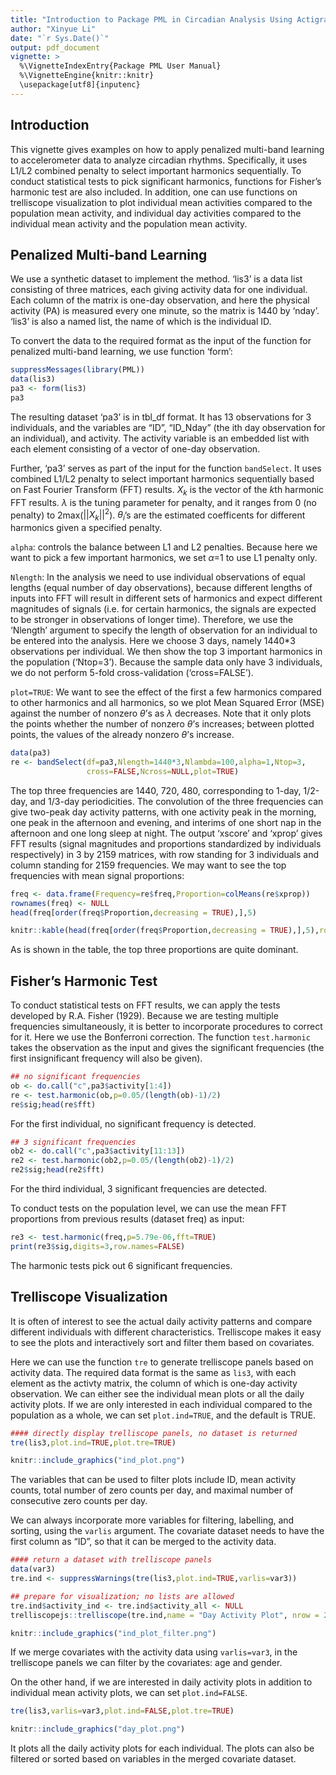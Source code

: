 ```yaml
---
title: "Introduction to Package PML in Circadian Analysis Using Actigraphy"
author: "Xinyue Li"
date: "`r Sys.Date()`"
output: pdf_document
vignette: >
  %\VignetteIndexEntry{Package PML User Manual}
  %\VignetteEngine{knitr::knitr}
  \usepackage[utf8]{inputenc}
---
```


## Introduction

This vignette gives examples on how to apply penalized multi-band learning to accelerometer data to analyze circadian rhythms. Specifically, it uses L1/L2 combined penalty to select important harmonics sequentially. To conduct statistical tests to pick significant harmonics, functions for Fisher's harmonic test are also included. In addition, one can use functions on trelliscope visualization to plot individual mean activities compared to the population mean activity, and individual day activities compared to the individual mean activity and the population mean activity.

## Penalized Multi-band Learning

We use a synthetic dataset to implement the method. 'lis3' is a data list consisting of three matrices, each giving activity data for one individual. Each column of the matrix is one-day observation, and here the physical activity (PA) is measured every one minute, so the matrix is 1440 by 'nday'. 'lis3' is also a named list, the name of which is the individual ID.

To convert the data to the required format as the input of the function for penalized multi-band learning, we use function 'form':
```r
suppressMessages(library(PML))
data(lis3)
pa3 <- form(lis3)
pa3
```
The resulting dataset 'pa3' is in tbl_df format. It has 13 observations for 3 individuals, and the variables are "ID", "ID_Nday" (the ith day observation for an individual), and activity. The activity variable is an embedded list with each element consisting of a vector of one-day observation.

Further, 'pa3' serves as part of the input for the function `bandSelect`. It uses combined L1/L2 penalty to select important harmonics sequentially based on Fast Fourier Transform (FFT) results. $X_k$ is the vector of the $k$th harmonic FFT results. $\lambda$ is the tuning parameter for penalty, and it ranges from 0 (no penalty) to 2max($||X_k||^2$). $\theta_i$'s are the estimated coefficents for different harmonics given a specified penalty.

`alpha`: controls the balance between L1 and L2 penalties. Because here we want to pick a few important harmonics, we set $\alpha$=1 to use L1 penalty only. 

`Nlength`: In the analysis we need to use individual observations of equal lengths (equal number of day observations), because different lengths of inputs into FFT will result in different sets of harmonics and expect different magnitudes of signals (i.e. for certain harmonics, the signals are expected to be stronger in observations of longer time). Therefore, we use the 'Nlength' argument to specify the length of observation for an individual to be entered into the analysis. Here we choose 3 days, namely 1440*3 observations per individual. We then show the top 3 important harmonics in the population ('Ntop=3'). Because the sample data only have 3 individuals, we do not perform 5-fold cross-validation ('cross=FALSE'). 

`plot=TRUE`: We want to see the effect of the first a few harmonics compared to other harmonics and all harmonics, so we plot Mean Squared Error (MSE) against the number of nonzero $\theta$'s as $\lambda$ decreases. Note that it only plots the points whether the number of nonzero $\theta$'s increases; between plotted points, the values of the already nonzero $\theta$'s increase.

```r
data(pa3)
re <- bandSelect(df=pa3,Nlength=1440*3,Nlambda=100,alpha=1,Ntop=3,
                 cross=FALSE,Ncross=NULL,plot=TRUE)
```

The top three frequencies are 1440, 720, 480, corresponding to 1-day, 1/2-day, and 1/3-day periodicities. The convolution of the three frequencies can give two-peak day activity patterns, with one activity peak in the morning, one peak in the afternoon and evening, and interims of one short nap in the afternoon and one long sleep at night. The output 'xscore' and 'xprop' gives FFT results (signal magnitudes and proportions standardized by individuals respectively) in 3 by 2159 matrices, with row standing for 3 individuals and column standing for 2159 frequencies. We may want to see the top frequencies with mean signal proportions:

```r
freq <- data.frame(Frequency=re$freq,Proportion=colMeans(re$xprop))
rownames(freq) <- NULL
head(freq[order(freq$Proportion,decreasing = TRUE),],5)
```
```r
knitr::kable(head(freq[order(freq$Proportion,decreasing = TRUE),],5),row.names = FALSE)
```

As is shown in the table, the top three proportions are quite dominant.

## Fisher's Harmonic Test
To conduct statistical tests on FFT results, we can apply the tests developed by R.A. Fisher (1929). Because we are testing multiple frequencies simultaneously, it is better to incorporate procedures to correct for it. Here we use the Bonferroni correction. The function `test.harmonic` takes the observation as the input and gives the significant frequencies (the first insignificant frequency will also be given).

```r
## no significant frequencies
ob <- do.call("c",pa3$activity[1:4])
re <- test.harmonic(ob,p=0.05/(length(ob)-1)/2)
re$sig;head(re$fft) 
```

For the first individual, no significant frequency is detected.

```r
## 3 significant frequencies
ob2 <- do.call("c",pa3$activity[11:13])
re2 <- test.harmonic(ob2,p=0.05/(length(ob2)-1)/2) 
re2$sig;head(re2$fft) 
```

For the third individual, 3 significant frequencies are detected.

To conduct tests on the population level, we can use the mean FFT proportions from previous results (dataset freq) as input:

```r
re3 <- test.harmonic(freq,p=5.79e-06,fft=TRUE)
print(re3$sig,digits=3,row.names=FALSE)
```

The harmonic tests pick out 6 significant frequencies.

## Trelliscope Visualization
It is often of interest to see the actual daily activity patterns and compare different individuals with different characteristics. Trelliscope makes it easy to see the plots and interactively sort and filter them based on covariates. 

Here we can use the function `tre` to generate trelliscope panels based on activity data. The required data format is the same as `lis3`, with each element as the activty matrix, the column of which is one-day activity observation. We can either see the individual mean plots or all the daily activity plots. If we are only interested in each individual compared to the population as a whole, we can set `plot.ind=TRUE`, and the default is TRUE.

```r
#### directly display trelliscope panels, no dataset is returned
tre(lis3,plot.ind=TRUE,plot.tre=TRUE)
```
```r
knitr::include_graphics("ind_plot.png")
```

The variables that can be used to filter plots include ID, mean activity counts, total number of zero counts per day, and maximal number of consecutive zero counts per day. 

We can always incorporate more variables for filtering, labelling, and sorting, using the `varlis` argument. The covariate dataset needs to have the first column as "ID", so that it can be merged to the activity data.

```r
#### return a dataset with trelliscope panels
data(var3)
tre.ind <- suppressWarnings(tre(lis3,plot.ind=TRUE,varlis=var3)) 
```
```r
## prepare for visualization; no lists are allowed
tre.ind$activity_ind <- tre.ind$activity_all <- NULL 
trelliscopejs::trelliscope(tre.ind,name = "Day Activity Plot", nrow = 2, ncol = 2,path=getwd())
```
```r
knitr::include_graphics("ind_plot_filter.png")
```

If we merge covariates with the activity data using `varlis=var3`, in the trelliscope panels we can filter by the covariates: age and gender.

On the other hand, if we are interested in daily activity plots in addition to individual mean activity plots, we can set `plot.ind=FALSE`.

```r
tre(lis3,varlis=var3,plot.ind=FALSE,plot.tre=TRUE)
```
```r
knitr::include_graphics("day_plot.png")
```

It plots all the daily activity plots for each individual. The plots can also be filtered or sorted based on variables in the merged covariate dataset.

